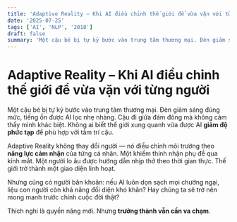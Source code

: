 ```yaml
---
title: 'Adaptive Reality – Khi AI điều chỉnh thế giới để vừa vặn với từng người'
date: '2025-07-25'
tags: ['AI', 'NLP', '2018']
draft: false
summary: 'Một cậu bé bị tự kỷ bước vào trung tâm thương mại. Đèn giảm sáng đúng mức, tiếng ồn được AI lọc nhẹ '
---
```


# Adaptive Reality – Khi AI điều chỉnh thế giới để vừa vặn với từng người

Một cậu bé bị tự kỷ bước vào trung tâm thương mại. Đèn giảm sáng đúng mức, tiếng ồn được AI lọc nhẹ nhàng. Cậu đi giữa đám đông mà không cảm thấy mình khác biệt. Không ai biết thế giới xung quanh vừa được AI **giảm độ phức tạp** để phù hợp với tâm trí cậu.

Adaptive Reality không thay đổi người — nó điều chỉnh môi trường theo **năng lực cảm nhận** của từng cá nhân. Một khiếm thính nhận phụ đề qua kính mắt. Một người lo âu được hướng dẫn nhịp thở theo thời gian thực. Thế giới trở thành một giao diện linh hoạt.

Nhưng cũng có người băn khoăn: nếu AI luôn dọn sạch mọi chướng ngại, liệu con người còn khả năng đối diện khó khăn? Hay chúng ta sẽ trở nên mong manh trước chính cuộc đời thật?

Thích nghi là quyền năng mới. Nhưng **trưởng thành vẫn cần va chạm**.